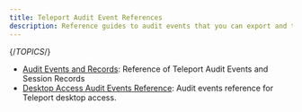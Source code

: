 ```yaml
---
title: Teleport Audit Event References
description: Reference guides to audit events that you can export and track in Teleport.
---
```


{/*TOPICS*/}

- [Audit Events and Records](audit/audit.mdx): Reference of Teleport Audit Events and Session Records
- [Desktop Access Audit Events Reference](audit/desktop-events.mdx): Audit events reference for Teleport desktop access.
